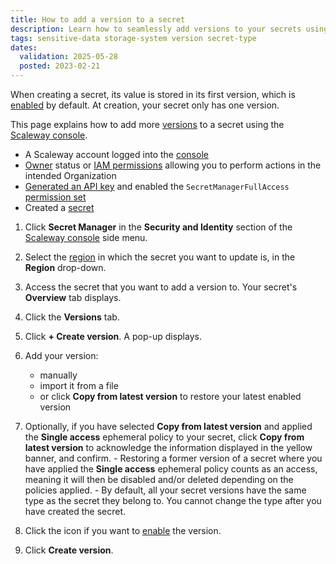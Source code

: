 ```yaml
---
title: How to add a version to a secret
description: Learn how to seamlessly add versions to your secrets using Scaleway's Secret Manager. Follow these straightforward steps to expand and manage your secret versions efficiently.
tags: sensitive-data storage-system version secret-type
dates:
  validation: 2025-05-28
  posted: 2023-02-21
---
```



When creating a secret, its value is stored in its first version, which is [enabled](/secret-manager/concepts/#enabling-a-version) by default. At creation, your secret only has one version.

This page explains how to add more [versions](/secret-manager/concepts/#version) to a secret using the [Scaleway console](https://console.scaleway.com).

<Requirements />

- A Scaleway account logged into the [console](https://console.scaleway.com)
- [Owner](/iam/concepts/#owner) status or [IAM permissions](/iam/concepts/#permission) allowing you to perform actions in the intended Organization
- [Generated an API key](/iam/how-to/create-api-keys/) and enabled the `SecretManagerFullAccess` [permission set](/iam/reference-content/permission-sets/)
- Created a [secret](/secret-manager/how-to/create-secret/)

1. Click **Secret Manager** in the **Security and Identity** section of the [Scaleway console](https://console.scaleway.com/) side menu.
2. Select the [region](/secret-manager/concepts/#region) in which the secret you want to update is, in the **Region** drop-down.
3. Access the secret that you want to add a version to. Your secret's **Overview** tab displays.
4. Click the **Versions** tab.
5. Click **+ Create version**. A pop-up displays.
6. Add your version:

    - manually
    - import it from a file
    - or click **Copy from latest version** to restore your latest enabled version

7. Optionally, if you have selected **Copy from latest version** and applied the **Single access** ephemeral policy to your secret, click **Copy from latest version** to acknowledge the information displayed in the yellow banner, and confirm.
      <Message type="important">
        - Restoring a former version of a secret where you have applied the **Single access** ephemeral policy counts as an access, meaning it will then be disabled and/or deleted depending on the policies applied.
        - By default, all your secret versions have the same type as the secret they belong to. You cannot change the type after you have created the secret.
      </Message>

8. Click the <Icon name="toggle" /> icon if you want to [enable](/secret-manager/concepts/#enabling-a-version) the version.
9. Click **Create version**.